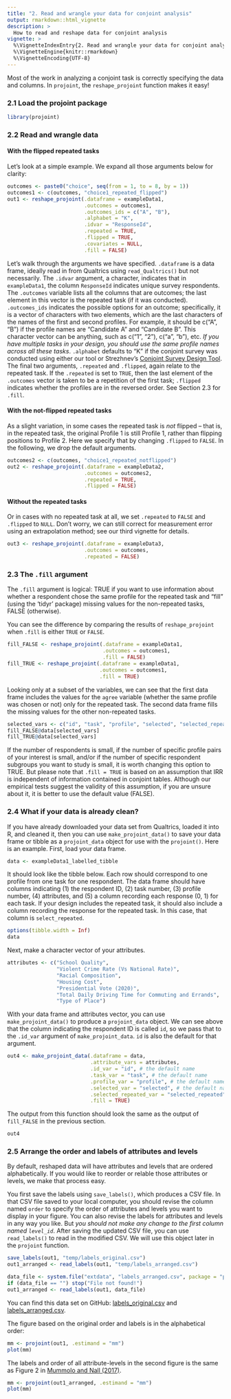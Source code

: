 ```yaml
---
title: "2. Read and wrangle your data for conjoint analysis"
output: rmarkdown::html_vignette
description: >
  How to read and reshape data for conjoint analysis
vignette: >
  %\VignetteIndexEntry{2. Read and wrangle your data for conjoint analysis}
  %\VignetteEngine{knitr::rmarkdown}
  %\VignetteEncoding{UTF-8}
---
```


Most of the work in analyzing a conjoint task is correctly specifying the data and columns. In `projoint`, the `reshape_projoint` function makes it easy!

### 2.1 Load the projoint package

```r
library(projoint)
```

### 2.2 Read and wrangle data

#### With the flipped repeated tasks

Let's look at a simple example. We expand all those arguments below for clarity:

```r
outcomes <- paste0("choice", seq(from = 1, to = 8, by = 1))
outcomes1 <- c(outcomes, "choice1_repeated_flipped")
out1 <- reshape_projoint(.dataframe = exampleData1, 
                         .outcomes = outcomes1,
                         .outcomes_ids = c("A", "B"),
                         .alphabet = "K", 
                         .idvar = "ResponseId", 
                         .repeated = TRUE,
                         .flipped = TRUE, 
                         .covariates = NULL,
                         .fill = FALSE)
```

Let's walk through the arguments we have specified. `.dataframe` is a data frame, ideally read in from Qualtrics using `read_Qualtrics()` but not necessarily. The `.idvar` argument, a character, indicates that in `exampleData1`, the column `ResponseId` indicates unique survey respondents. The `.outcomes` variable lists all the columns that are outcomes; the last element in this vector is the repeated task (if it was conducted). `.outcomes_ids` indicates the possible options for an outcome; specifically, it is a vector of characters with two elements, which are the last characters of the names of the first and second profiles. For example, it should be c("A", "B") if the profile names are "Candidate A" and "Candidate B". This character vector can be anything, such as c("1", "2"), c("a", "b"), etc. *If you have multiple tasks in your design, you should use the same profile names across all these tasks*. `.alphabet` defaults to "K" if the conjoint survey was conducted using either our tool or Strezhnev's [Conjoint Survey Design Tool](https://github.com/astrezhnev/conjointsdt). The final two arguments, `.repeated` and `.flipped`, again relate to the repeated task. If the `.repeated` is set to `TRUE`, then the last element of the `.outcomes` vector is taken to be a repetition of the first task; `.flipped` indicates whether the profiles are in the reversed order. See Section 2.3 for `.fill`. 

#### With the not-flipped repeated tasks

As a slight variation, in some cases the repeated task is *not* flipped -- that is, in the repeated task, the original Profile 1 is still Profile 1, rather than flipping positions to Profile 2. Here we specify that by changing `.flipped` to `FALSE`. In the following, we drop the default arguments.

```r
outcomes2 <- c(outcomes, "choice1_repeated_notflipped")
out2 <- reshape_projoint(.dataframe = exampleData2, 
                         .outcomes = outcomes2,
                         .repeated = TRUE,
                         .flipped = FALSE)
```

#### Without the repeated tasks

Or in cases with no repeated task at all, we set `.repeated` to `FALSE` and  `.flipped` to `NULL`. Don't worry, we can still correct for measurement error using an extrapolation method; see our third vignette for details.

```r
out3 <- reshape_projoint(.dataframe = exampleData3, 
                         .outcomes = outcomes,
                         .repeated = FALSE)
```


### 2.3 The `.fill` argument

The `.fill` argument is logical: TRUE if you want to use information about whether a respondent chose the same profile for the repeated task and "fill" (using the 'tidyr' package) missing values for the non-repeated tasks, FALSE (otherwise). 

You can see the difference by comparing the results of `reshape_projoint` when `.fill` is either `TRUE` or `FALSE`. 

```r
fill_FALSE <- reshape_projoint(.dataframe = exampleData1, 
                               .outcomes = outcomes1,
                               .fill = FALSE)
fill_TRUE <- reshape_projoint(.dataframe = exampleData1, 
                              .outcomes = outcomes1,
                              .fill = TRUE)
```
Looking only at a subset of the variables, we can see that the first data frame includes the values for the `agree` variable (whether the same profile was chosen or not) only for the repeated task. The second data frame fills the missing values for the other non-repeated tasks.

```r
selected_vars <- c("id", "task", "profile", "selected", "selected_repeated", "agree")
fill_FALSE@data[selected_vars]
fill_TRUE@data[selected_vars]
```

If the number of respondents is small, if the number of specific profile pairs of your interest is small, and/or if the number of specific respondent subgroups you want to study is small, it is worth changing this option to TRUE. But please note that `.fill = TRUE` is based on an assumption that IRR is independent of information contained in conjoint tables. Although our empirical tests suggest the validity of this assumption, if you are unsure about it, it is better to use the default value (FALSE).

### 2.4 What if your data is already clean?

If you have already downloaded your data set from Qualtrics, loaded it into R, and cleaned it, then you can use  `make_projoint_data()` to save your data frame or tibble as a `projoint_data` object for use with the `projoint()`. Here is an example. First, load your data frame. 
```r
data <- exampleData1_labelled_tibble
```


It should look like the tibble below. Each row should correspond to one profile from one task for one respondent. The data frame should have columns indicating (1) the respondent ID, (2) task number, (3) profile number, (4) attributes, and (5) a column recording each response (0, 1) for each task. If your design includes the repeated task, it should also include a column recording the response for the repeated task. In this case, that column is `select_repeated`.


```r
options(tibble.width = Inf)
data
```

Next, make a character vector of your attributes. 
```r
attributes <- c("School Quality",
                "Violent Crime Rate (Vs National Rate)",
                "Racial Composition",
                "Housing Cost",
                "Presidential Vote (2020)",
                "Total Daily Driving Time for Commuting and Errands",
                "Type of Place")
```

With your data frame and attributes vector, you can use `make_projoint_data()` to produce a `projoint_data` object. We can see above that the column indicating the respondent ID is called `id`, so we pass that to the `.id_var` argument of `make_projoint_data`. `id` is also the default for that argument.

```r
out4 <- make_projoint_data(.dataframe = data,
                           .attribute_vars = attributes, 
                           .id_var = "id", # the default name
                           .task_var = "task", # the default name
                           .profile_var = "profile", # the default name
                           .selected_var = "selected", # the default name
                           .selected_repeated_var = "selected_repeated", # the default is NULL
                           .fill = TRUE)
```

The output from this function should look the same as the output of `fill_FALSE` in the previous section.

```r
out4
```


### 2.5 Arrange the order and labels of attributes and levels

By default, reshaped data will have attributes and levels that are ordered alphabetically. If you would like to reorder or relable those attributes or levels, we make that process easy.

You first save the labels using `save_labels()`, which produces a CSV file. In that CSV file saved to your local computer, you should revise the column named `order` to specify the order of attributes and levels you want to display in your figure. You can also revise the labels for attributes and levels in any way you like. But *you should not make any change to the first column named `level_id`*. After saving the updated CSV file, you can use `read_labels()` to read in the modified CSV. We will use this object later in the  `projoint` function.

```r
save_labels(out1, "temp/labels_original.csv")
out1_arranged <- read_labels(out1, "temp/labels_arranged.csv")
```

```r
data_file <- system.file("extdata", "labels_arranged.csv", package = "projoint")
if (data_file == "") stop("File not found!")
out1_arranged <- read_labels(out1, data_file)
```

You can find this data set on GitHub: [labels_original.csv](https://github.com/yhoriuchi/projoint/blob/master/data-raw/labels_original.csv) and [labels_arranged.csv](https://github.com/yhoriuchi/projoint/blob/master/data-raw/labels_arranged.csv).

The figure based on the original order and labels is in the alphabetical order:
```r
mm <- projoint(out1, .estimand = "mm")
plot(mm)
```

The labels and order of all attribute-levels in the second figure is the same as Figure 2 in [Mummolo and Nall (2017)](https://doi.org/10.1086/687569).
```r
mm <- projoint(out1_arranged, .estimand = "mm")
plot(mm)
```



